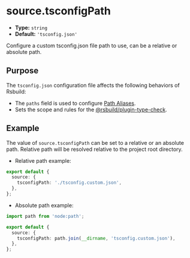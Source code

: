 # source.tsconfigPath

- **Type:** `string`
- **Default:** `'tsconfig.json'`

Configure a custom tsconfig.json file path to use, can be a relative or absolute path.

## Purpose

The `tsconfig.json` configuration file affects the following behaviors of Rsbuild:

- The `paths` field is used to configure [Path Aliases](/guide/advanced/alias).
- Sets the scope and rules for the [@rsbuild/plugin-type-check](https://github.com/rspack-contrib/rsbuild-plugin-type-check).

## Example

The value of `source.tsconfigPath` can be set to a relative or an absolute path. Relative path will be resolved relative to the project root directory.

- Relative path example:

```ts
export default {
  source: {
    tsconfigPath: './tsconfig.custom.json',
  },
};
```

- Absolute path example:

```ts
import path from 'node:path';

export default {
  source: {
    tsconfigPath: path.join(__dirname, 'tsconfig.custom.json'),
  },
};
```
